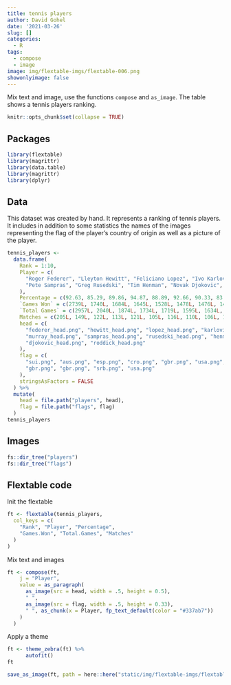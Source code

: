 ```yaml
---
title: tennis players
author: David Gohel
date: '2021-03-26'
slug: []
categories:
  - R
tags:
  - compose
  - image
image: img/flextable-imgs/flextable-006.png
showonlyimage: false
---
```


Mix text and image, use the functions `compose` and `as_image`. The table 
shows a tennis players ranking. 

<!--more-->

```r
knitr::opts_chunk$set(collapse = TRUE)
```

## Packages 

```r
library(flextable)
library(magrittr)
library(data.table)
library(magrittr)
library(dplyr)
```

## Data

This dataset was created by hand. It represents a ranking of tennis players. It
includes in addition to some statistics the names of the images representing the
flag of the player’s country of origin as well as a picture of the player.

```r
tennis_players <-
  data.frame(
    Rank = 1:10,
    Player = c(
      "Roger Federer", "Lleyton Hewitt", "Feliciano Lopez", "Ivo Karlovic", "Andy Murray",
      "Pete Sampras", "Greg Rusedski", "Tim Henman", "Novak Djokovic", "Andy Roddick"
    ),
    Percentage = c(92.63, 85.29, 89.86, 94.87, 88.89, 92.66, 90.33, 83.77, 89.12, 92.76),
    `Games Won` = c(2739L, 1740L, 1684L, 1645L, 1528L, 1478L, 1476L, 1461L, 1442L, 1410L),
    `Total Games` = c(2957L, 2040L, 1874L, 1734L, 1719L, 1595L, 1634L, 1744L, 1618L, 1520L),
    Matches = c(205L, 149L, 122L, 113L, 121L, 105L, 116L, 110L, 106L, 103L),
    head = c(
      "federer_head.png", "hewitt_head.png", "lopez_head.png", "karlovic_head.png",
      "murray_head.png", "sampras_head.png", "rusedski_head.png", "henman_head.png",
      "djokovic_head.png", "roddick_head.png"
    ),
    flag = c(
      "sui.png", "aus.png", "esp.png", "cro.png", "gbr.png", "usa.png",
      "gbr.png", "gbr.png", "srb.png", "usa.png"
    ),
    stringsAsFactors = FALSE
  ) %>%
  mutate(
    head = file.path("players", head),
    flag = file.path("flags", flag)
  )
tennis_players
```

## Images

```r
fs::dir_tree("players")
fs::dir_tree("flags")
```

## Flextable code

Init the flextable 

```r
ft <- flextable(tennis_players,
  col_keys = c(
    "Rank", "Player", "Percentage",
    "Games.Won", "Total.Games", "Matches"
  )
) 
```

Mix text and images

```r
ft <- compose(ft, 
    j = "Player",
    value = as_paragraph(
      as_image(src = head, width = .5, height = 0.5),
      " ",
      as_image(src = flag, width = .5, height = 0.33),
      " ", as_chunk(x = Player, fp_text_default(color = "#337ab7"))
    )
  )
```

Apply a theme

```r
ft <- theme_zebra(ft) %>% 
      autofit()
ft
```



```r
save_as_image(ft, path = here::here("static/img/flextable-imgs/flextable-006.png"), webshot = "webshot2")
```

